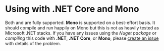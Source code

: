 
# Using with .NET Core and Mono

Both **<DotNetSupportedVersion/>** and **<DotNetCoreSupportedVersion/>** are fully supported. **Mono** is supported on a
best-effort basis. It should compile and run happily on Mono but this is not as
heavily tested as Microsoft .NET stacks. If you have any issues using the *Nuget package* or *compiling* this code with **.NET**, **.NET Core**, or **Mono**, please [create an issue](../3-contributing/3-report-issue.mdx) with details of the problem.
